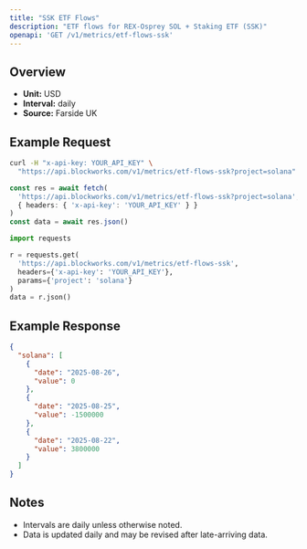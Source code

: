 ```yaml
---
title: "SSK ETF Flows"
description: "ETF flows for REX-Osprey SOL + Staking ETF (SSK)"
openapi: 'GET /v1/metrics/etf-flows-ssk'
---
```


## Overview

- **Unit:** USD
- **Interval:** daily
- **Source:** Farside UK

## Example Request

<CodeGroup>

```bash cURL
curl -H "x-api-key: YOUR_API_KEY" \
  "https://api.blockworks.com/v1/metrics/etf-flows-ssk?project=solana"
```

```typescript TypeScript
const res = await fetch(
  'https://api.blockworks.com/v1/metrics/etf-flows-ssk?project=solana',
  { headers: { 'x-api-key': 'YOUR_API_KEY' } }
)
const data = await res.json()
```

```python Python
import requests

r = requests.get(
  'https://api.blockworks.com/v1/metrics/etf-flows-ssk',
  headers={'x-api-key': 'YOUR_API_KEY'},
  params={'project': 'solana'}
)
data = r.json()
```

</CodeGroup>

## Example Response

```json
{
  "solana": [
    {
      "date": "2025-08-26",
      "value": 0
    },
    {
      "date": "2025-08-25",
      "value": -1500000
    },
    {
      "date": "2025-08-22",
      "value": 3800000
    }
  ]
}
```

## Notes
- Intervals are daily unless otherwise noted.
- Data is updated daily and may be revised after late-arriving data.
